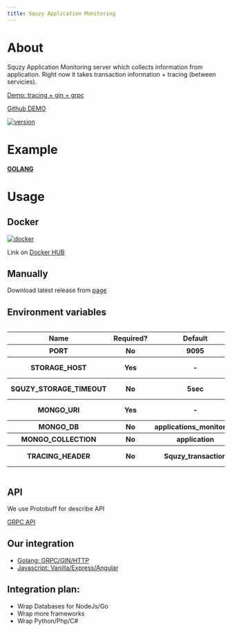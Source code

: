 ```yaml
---
title: Squzy Application Monitoring
---
```


# About

Squzy Application Monitoring server which collects information from application.
Right now it takes transaction information + tracing (between servicies).

[Demo: tracing + gin + grpc](https://demo.squzy.app/transactions/Y_jLC4hlwirv0PYqvSVG5)

[Github DEMO](https://github.com/squzy/test_tracing)

[![version](https://img.shields.io/github/v/release/squzy/squzy.svg)](https://github.com/squzy/squzy)

# Example

[**GOLANG**](https://github.com/squzy/test_tracing)

# Usage

## Docker

[![docker](https://img.shields.io/docker/pulls/squzy/squzy_application_monitoring)](https://hub.docker.com/repository/docker/squzy/squzy_application_monitoring)

Link on [Docker HUB](https://hub.docker.com/repository/docker/squzy/squzy_application_monitoring)

## Manually

Download latest release from [page](https://github.com/squzy/squzy/releases)

## Environment variables

<div style="overflow-x:auto;">
  <table>
  <tbody>
    <tr>
      <th>Name</th>
      <th>Required?</th>
      <th>Default</th>
      <th>Description</th>
    </tr>
    <tr>
      <th>PORT</th>
      <th>No</th>
      <th>9095</th>
      <th>GRPC port to listen</th>
    </tr>
    <tr>
      <th>STORAGE_HOST</th>
      <th>Yes</th>
      <th>-</th>
      <th>The host for storage connection</th>
    </tr>
    <tr>
      <th>SQUZY_STORAGE_TIMEOUT</th>
      <th>No</th>
      <th>5sec</th>
      <th>Timeout for each request for storage</th>
    </tr>
    <tr>
      <th>MONGO_URI</th>
      <th>Yes</th>
      <th>-</th>
      <th>Mongo URI - mongodb://localhost:27017</th>
    </tr>
    <tr>
      <th>MONGO_DB</th>
      <th>No</th>
      <th>applications_monitoring</th>
      <th>Which DB use</th>
    </tr>
    <tr>
      <th>MONGO_COLLECTION</th>
      <th>No</th>
      <th>application</th>
      <th>Which collection use</th>
    </tr>
    <tr>
      <th>TRACING_HEADER</th>
      <th>No</th>
      <th>Squzy_transaction</th>
      <th>Which header to trace between servicies</th>
    </tr>
    </tbody>
  </table>
</div>

## API

We use Protobuff for describe API

[GRPC API](https://github.com/squzy/squzy_proto/blob/master/proto/v1/squzy_application_monitoring.proto)

## Our integration

- [Golang: GRPC/GIN/HTTP](https://github.com/squzy/squzy_go)
- [Javascript: Vanilla/Express/Angular](https://github.com/squzy/squzy_node)

## Integration plan:

- Wrap Databases for NodeJs/Go
- Wrap more frameworks
- Wrap Python/Php/C#